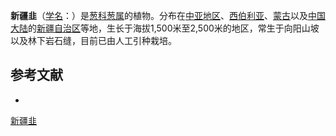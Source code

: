 {{Speciesbox
| name = 新疆韭
| status = 
| status_system = 
| image =
| genus = Allium
| species = flavidum
| authority = Ledeb.
}}

'''新疆韭'''（[[学名|学名]]：{{lang|la|''Allium flavidum''}}）是[[葱科|葱科]][[葱属|葱属]]的植物。分布在[[中亚地区|中亚地区]]、[[西伯利亚|西伯利亚]]、[[蒙古|蒙古]]以及[[中国大陆|中国大陆]]的[[新疆自治区|新疆自治区]]等地，生长于海拔1,500米至2,500米的地区，常生于向阳山坡以及林下岩石缝，目前已由人工引种栽培。

== 参考文献 ==
<div class="references-small">
* {{cite web| url =http://www.bioinfo.cn/db05/KmzwSpecies.php?action=view&id=1127| title =新疆韭| work =《中国高等植物数据库全库》| publisher =中国科学院微生物研究所| author =昆明植物研究所| accessdate =2009-02-22| deadurl =yes| archiveurl =https://web.archive.org/web/20160305075212/http://www.bioinfo.cn/db05/KmzwSpecies.php?action=view&id=1127| archivedate =2016-03-05}}
</div>
{{Taxonbar|from=Q4268494}}

[[Category:葱属|新疆韭]]


{{植物小作品}}